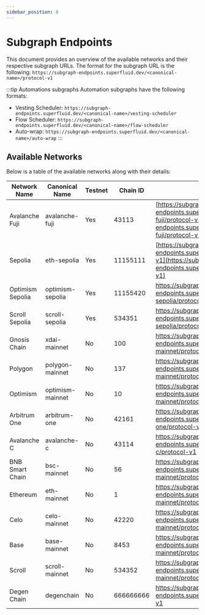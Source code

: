 ```yaml
---
sidebar_position: 8
---
```



# Subgraph Endpoints

This document provides an overview of the available networks and their respective subgraph URLs. The format for the subgraph URL is the following:
`https://subgraph-endpoints.superfluid.dev/<canonical-name>/protocol-v1`

:::tip Automations subgraphs
Automation subgraphs have the following formats:
- Vesting Scheduler: `https://subgraph-endpoints.superfluid.dev/<canonical-name>/vesting-scheduler`
- Flow Scheduler: `https://subgraph-endpoints.superfluid.dev/<canonical-name>/flow-scheduler`
- Auto-wrap: `https://subgraph-endpoints.superfluid.dev/<canonical-name>/auto-wrap`
:::

## Available Networks

Below is a table of the available networks along with their details:

| Network Name | Canonical Name | Testnet | Chain ID | Subgraph URL |
| --- | --- | --- | --- | --- |
| Avalanche Fuji | avalanche-fuji | Yes | 43113 | [https://subgraph-endpoints.superfluid.dev/avalanche-fuji/protocol-v1](https://subgraph-endpoints.superfluid.dev/avalanche-fuji/protocol-v1) |
| Sepolia | eth-sepolia | Yes | 11155111 | [https://subgraph-endpoints.superfluid.dev/eth-sepolia/protocol-v1](https://subgraph-endpoints.superfluid.dev/eth-sepolia/protocol-v1) |
| Optimism Sepolia | optimism-sepolia | Yes | 11155420 | https://subgraph-endpoints.superfluid.dev/optimism-sepolia/protocol-v1 |
| Scroll Sepolia | scroll-sepolia | Yes | 534351 | https://subgraph-endpoints.superfluid.dev/scroll-sepolia/protocol-v1 |
| Gnosis Chain | xdai-mainnet | No | 100 | https://subgraph-endpoints.superfluid.dev/xdai-mainnet/protocol-v1 |
| Polygon | polygon-mainnet | No | 137 | https://subgraph-endpoints.superfluid.dev/polygon-mainnet/protocol-v1 |
| Optimism | optimism-mainnet | No | 10 | https://subgraph-endpoints.superfluid.dev/optimism-mainnet/protocol-v1 |
| Arbitrum One | arbitrum-one | No | 42161 | https://subgraph-endpoints.superfluid.dev/arbitrum-one/protocol-v1 |
| Avalanche C | avalanche-c | No | 43114 | https://subgraph-endpoints.superfluid.dev/avalanche-c/protocol-v1 |
| BNB Smart Chain | bsc-mainnet | No | 56 | https://subgraph-endpoints.superfluid.dev/bsc-mainnet/protocol-v1 |
| Ethereum | eth-mainnet | No | 1 | https://subgraph-endpoints.superfluid.dev/eth-mainnet/protocol-v1 |
| Celo | celo-mainnet | No | 42220 | https://subgraph-endpoints.superfluid.dev/celo-mainnet/protocol-v1 |
| Base | base-mainnet | No | 8453 | https://subgraph-endpoints.superfluid.dev/base-mainnet/protocol-v1 |
| Scroll | scroll-mainnet | No | 534352 | https://subgraph-endpoints.superfluid.dev/scroll-mainnet/protocol-v1 |
| Degen Chain | degenchain | No | 666666666 | https://subgraph-endpoints.superfluid.dev/degenchain/protocol-v1 |





